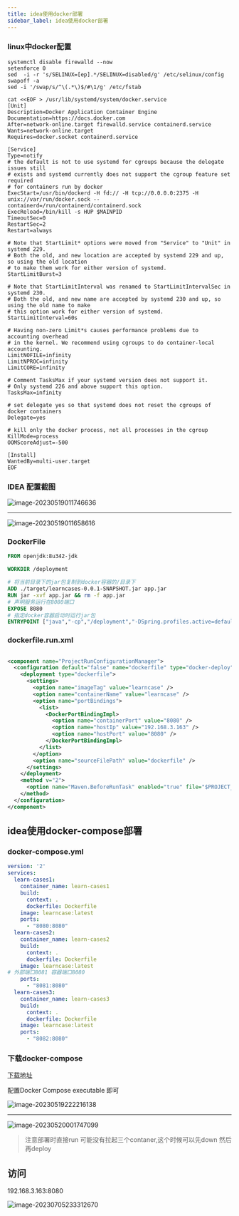 ```yaml
---
title: idea使用docker部署
sidebar_label: idea使用docker部署
---
```



### linux中docker配置

```shell
systemctl disable firewalld --now
setenforce 0
sed  -i -r 's/SELINUX=[ep].*/SELINUX=disabled/g' /etc/selinux/config
swapoff -a
sed -i '/swap/s/^\(.*\)$/#\1/g' /etc/fstab

cat <<EOF > /usr/lib/systemd/system/docker.service
[Unit]
Description=Docker Application Container Engine
Documentation=https://docs.docker.com
After=network-online.target firewalld.service containerd.service
Wants=network-online.target
Requires=docker.socket containerd.service

[Service]
Type=notify
# the default is not to use systemd for cgroups because the delegate issues still
# exists and systemd currently does not support the cgroup feature set required
# for containers run by docker
ExecStart=/usr/bin/dockerd -H fd:// -H tcp://0.0.0.0:2375 -H unix://var/run/docker.sock --containerd=/run/containerd/containerd.sock
ExecReload=/bin/kill -s HUP $MAINPID
TimeoutSec=0
RestartSec=2
Restart=always

# Note that StartLimit* options were moved from "Service" to "Unit" in systemd 229.
# Both the old, and new location are accepted by systemd 229 and up, so using the old location
# to make them work for either version of systemd.
StartLimitBurst=3

# Note that StartLimitInterval was renamed to StartLimitIntervalSec in systemd 230.
# Both the old, and new name are accepted by systemd 230 and up, so using the old name to make
# this option work for either version of systemd.
StartLimitInterval=60s

# Having non-zero Limit*s causes performance problems due to accounting overhead
# in the kernel. We recommend using cgroups to do container-local accounting.
LimitNOFILE=infinity
LimitNPROC=infinity
LimitCORE=infinity

# Comment TasksMax if your systemd version does not support it.
# Only systemd 226 and above support this option.
TasksMax=infinity

# set delegate yes so that systemd does not reset the cgroups of docker containers
Delegate=yes

# kill only the docker process, not all processes in the cgroup
KillMode=process
OOMScoreAdjust=-500

[Install]
WantedBy=multi-user.target
EOF
```



### IDEA 配置截图

![image-20230519011746636](https://s2.loli.net/2023/07/15/zYjAySuVTmbNCG1.png)



---

![image-20230519011658616](https://s2.loli.net/2023/07/15/MuEtIrFQCgDplvK.png)

### DockerFile

```dockerfile
FROM openjdk:8u342-jdk

WORKDIR /deployment

# 将当前目录下的jar包复制到docker容器的/目录下
ADD ./target/learncases-0.0.1-SNAPSHOT.jar app.jar
RUN jar -xvf app.jar && rm -f app.jar
# 声明服务运行在8080端口
EXPOSE 8080
# 指定docker容器启动时运行jar包
ENTRYPOINT ["java","-cp","/deployment","-DSpring.profiles.active=default","org.springframework.boot.loader.JarLauncher"]

```

### dockerfile.run.xml

```xml

<component name="ProjectRunConfigurationManager">
  <configuration default="false" name="dockerfile" type="docker-deploy" factoryName="dockerfile" editBeforeRun="true" singleton="false" server-name="Docker">
    <deployment type="dockerfile">
      <settings>
        <option name="imageTag" value="learncase" />
        <option name="containerName" value="learncase" />
        <option name="portBindings">
          <list>
            <DockerPortBindingImpl>
              <option name="containerPort" value="8080" />
              <option name="hostIp" value="192.168.3.163" />
              <option name="hostPort" value="8080" />
            </DockerPortBindingImpl>
          </list>
        </option>
        <option name="sourceFilePath" value="dockerfile" />
      </settings>
    </deployment>
    <method v="2">
      <option name="Maven.BeforeRunTask" enabled="true" file="$PROJECT_DIR$/pom.xml" goal="clean package" />
    </method>
  </configuration>
</component>
```

## idea使用docker-compose部署

### docker-compose.yml

```yml
version: '2'
services:
  learn-cases1:
    container_name: learn-cases1
    build:
      context: .
      dockerfile: Dockerfile
    image: learncase:latest
    ports:
      - "8080:8080"
  learn-cases2:
    container_name: learn-cases2
    build:
      context: .
      dockerfile: Dockerfile
    image: learncase:latest
# 外部端口8081 容器端口8080
    ports:
      - "8081:8080"
  learn-cases3:
    container_name: learn-cases3
    build:
      context: .
      dockerfile: Dockerfile
    image: learncase:latest
    ports:
      - "8082:8080"

```

### 下载docker-compose

[下载地址](https://github.com/docker/compose/releases)

配置Docker Compose executable 即可

![image-20230519222216138](https://s2.loli.net/2023/07/15/m1OAeNiE9ZsCqGX.png)



---

![image-20230520001747099](https://s2.loli.net/2023/07/15/BpjWZl64f2wHQyJ.png)

> 注意部署时直接run 可能没有拉起三个contaner,这个时候可以先down 然后再deploy



## 访问

192.168.3.163:8080

![image-20230705233312670](https://s2.loli.net/2023/07/15/azqiL7VdEQXxYtC.png)



<TailProtocal />
